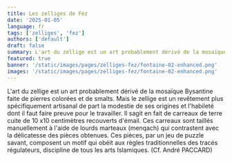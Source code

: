 ```yaml
---
title: Les zelliges de Fez
date: '2025-01-05'
language: fr
tags: ['zelliges', 'fez']
authors: ['default']
draft: false
summary: L'art du zellige est un art probablement dérivé de la mosaïque Bysantine...
featured: true
banner: '/static/images/pages/zelliges-fez/fontaine-02-enhanced.png'
images: '/static/images/pages/zelliges-fez/fontaine-02-enhanced.png'
---
```

L'art du zellige est un art probablement dérivé de la mosaïque Bysantine faite de pierres colorées et de smalts. Mais le zellige est un revêtement plus spécifiquement artisanal de part la modestie de ses origines et l'habileté dont il faut faire preuve pour le travailler. Il sagit en fait de carreaux de terre cuite de 10 x10 centimètres recouverts d'émail. Ces carreaux sont taillés manuellement à l'aide de lourds marteaux (menqach) qui contrastent avec la délicatesse des pièces obtenues. Ces pièces, par un jeu de puzzle savant, composent un motif qui obéit aux règles traditionnelles des tracés régulateurs, discipline de tous les arts Islamiques. (Cf. André PACCARD)

<div className="grid grid-cols-1 md:grid-cols-2 lg:grid-cols-3 gap-2">
    <FancyBoxImage 
      src="/static/images/pages/zelliges-fez/escalier-01.png" 
      alt="escalier-01"  
      width={2882}
      height={1591}
      className="w-full"
    />
    <FancyBoxImage 
      src="/static/images/pages/zelliges-fez/fontaine-02-enhanced.png" 
      alt="fontaine-02-enhanced"  
      width={2912}
      height={1632}      
      className="w-full"
    />
    <FancyBoxImage 
      src="/static/images/pages/zelliges-fez/sol-01.png" 
      alt="sol-01"  
      width={2912}
      height={1632}      
      className="w-full"
    />        
    <FancyBoxImage 
      src="/static/images/pages/zelliges-fez/sol-02.png" 
      alt="sol-02"  
      width={2912}
      height={1632}       
      className="w-full"
    />
    <FancyBoxImage 
      src="/static/images/pages/zelliges-fez/sol-03.png" 
      alt="sol-03"  
      width={2912}
      height={1632}         
      className="w-full"
    />  
</div>